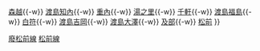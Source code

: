 {{鐵道路線 |
| 模板名稱 = 松前線
| 名稱  = [[File:JR logo (hokkaido).svg|25px|北海道旅客鐵道|link=北海道旅客鐵道]] [[松前線]]（廢線）
| 代表色 = #2cb431
| 背景色 = #DDDDDD
| 車站列表 = [[木古內站|木古內]]{{-w}} [[森越站|森越]]{{-w}} [[渡島知內站|渡島知內]]{{-w}} [[重內站|重內]]{{-w}} [[湯之里站|湯之里]]{{-w}} [[千軒站|千軒]]{{-w}} [[渡島福島站|渡島福島]]{{-w}} [[白符站|白符]]{{-w}} [[渡島吉岡站|渡島吉岡]]{{-w}} [[渡島大澤站|渡島大澤]]{{-w}} [[及部站|及部]]{{-w}} [[松前站 (北海道)|松前]]
}}<noinclude>
[[Category:北海道旅客鐵道路線模板|廢松前線]]
[[Category:已廢線的鐵道路線模板|松前線]]
</noinclude>